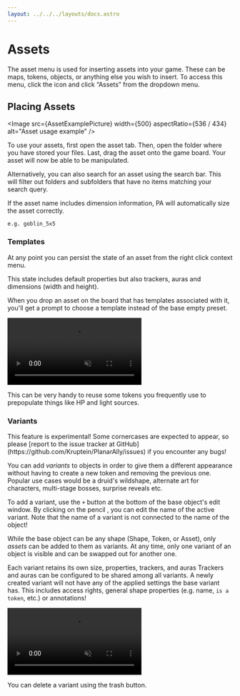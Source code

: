 ```yaml
---
layout: ../../../layouts/docs.astro
---
```




# Assets

The asset menu is used for inserting assets into your game.
These can be maps, tokens, objects, or anything else you wish to insert.
To access this menu, click the <Cog /> icon and click “Assets” from the dropdown menu.

## Placing Assets

<Image src={AssetExamplePicture} width={500} aspectRatio={536 / 434} alt="Asset usage example" />

To use your assets, first open the asset tab.
Then, open the folder where you have stored your files.
Last, drag the asset onto the game board.
Your asset will now be able to be manipulated.

Alternatively, you can also search for an asset using the search bar.
This will filter out folders and subfolders that have no items matching your search query.

<Tip title="Asset dimensions">
    If the asset name includes dimension information, PA will automatically size the asset correctly.

    e.g. goblin_5x5

</Tip>

### Templates

At any point you can persist the state of an asset from the right click context menu.

This state includes default properties but also trackers, auras and dimensions (width and height).

When you drop an asset on the board that has templates associated with it, you'll get a prompt to choose a template instead of the base empty preset.

<video autoplay loop muted style="max-width: 680px;">
    <source src="/blog/release-0.23/templates.webm" type="video/webm" />
    <source src="/blog/release-0.23/templates.mp4" type="video/mp4" />
</video>

This can be very handy to reuse some tokens you frequently use to prepopulate things like HP and light sources.

### Variants

<Warning title="Experimental!">
    This feature is experimental! Some cornercases are expected to appear, so please [report to the issue tracker at
    GitHub](https://github.com/Kruptein/PlanarAlly/issues) if you encounter any bugs!
</Warning>

You can add _variants_ to objects in order to give them a different appearance without having to create a new token and removing the previous one.
Popular use cases would be a druid's wildshape, alternate art for characters, multi-stage bosses, surprise reveals etc.

To add a variant, use the `+` button at the bottom of the base object's edit window.
By clicking on the pencil <PencilAlt/>, you can edit the name of the active variant.
Note that the name of a variant is not connected to the name of the object!

While the base object can be any shape (Shape, Token, or Asset), only _assets_ can be added to them as variants.
At any time, only one variant of an object is visible and can be swapped out for another one.

Each variant retains its own size, properties, trackers, and auras
Trackers and auras can be configured to be shared among all variants.
A newly created variant will not have any of the applied settings the base variant has.
This includes access rights, general shape properties (e.g. name, `is a token`, etc.) or annotations!

<video autoplay loop muted style="max-width: 680px;">
    <source src="/blog/release-0.24/variants.webm" type="video/webm" />
    <source src="/blog/release-0.24/variants.mp4" type="video/mp4" />
</video>

You can delete a variant using the trash <TrashAlt /> button.

